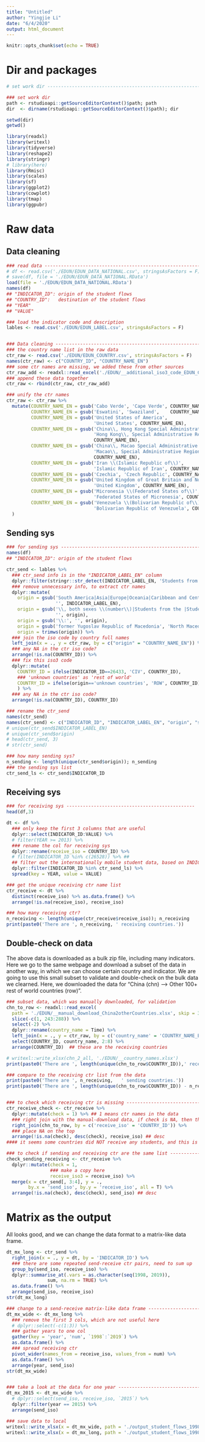 ```yaml
---
title: "Untitled"
author: "Yingjie Li"
date: "6/4/2020"
output: html_document
---
```


```r
knitr::opts_chunk$set(echo = TRUE)
```

# Dir and packages
```r
# set work dir ------------------------------------------------------------

### set work dir
path <- rstudioapi::getSourceEditorContext()$path; path
dir  <- dirname(rstudioapi::getSourceEditorContext()$path); dir

setwd(dir)
getwd()

library(readxl)
library(writexl)
library(tidyverse)
library(reshape2)
library(stringr)
# library(here)
library(Rmisc)
library(scales)
library(sf)
library(ggplot2)
library(cowplot)
library(tmap)
library(ggpubr)
```


# Raw data
## Data cleaning
```r
### read data ---------------------------------------------------------------
# df <- read.csv('./EDUN/EDUN_DATA_NATIONAL.csv', stringsAsFactors = F)
# save(df, file = './EDUN/EDUN_DATA_NATIONAL.RData')
load(file = './EDUN/EDUN_DATA_NATIONAL.RData')
names(df)
## "INDICATOR_ID": origin of the student flows
## "COUNTRY_ID":   destination of the student flows
## "YEAR"         
## "VALUE"

### load the indicator code and description
lables <- read.csv('./EDUN/EDUN_LABEL.csv', stringsAsFactors = F) 


### Data cleaning -----------------------------------------------------------
### the country name list in the raw data
ctr_raw <- read.csv('./EDUN/EDUN_COUNTRY.csv', stringsAsFactors = F) 
names(ctr_raw) <- c("COUNTRY_ID", "COUNTRY_NAME_EN")
### some ctr names are missing, we added these from other sources
ctr_raw_add <- readxl::read_excel('./EDUN/__additional_iso3_code_EDUN_COUNTRY.xlsx')
### append these data together
ctr_raw <- rbind(ctr_raw, ctr_raw_add)

### unify the ctr names
ctr_raw <- ctr_raw %>%
  mutate(COUNTRY_NAME_EN = gsub('Cabo Verde', 'Cape Verde', COUNTRY_NAME_EN),
         COUNTRY_NAME_EN = gsub('Eswatini', 'Swaziland',    COUNTRY_NAME_EN),
         COUNTRY_NAME_EN = gsub('United States of America', 
                                'United States', COUNTRY_NAME_EN),
         COUNTRY_NAME_EN = gsub('China\\, Hong Kong Special Administrative Region', 
                                'Hong Kong\\, Special Administrative Region of China', 
                                COUNTRY_NAME_EN),
         COUNTRY_NAME_EN = gsub('China\\, Macao Special Administrative Region', 
                                'Macao\\, Special Administrative Region of China', 
                                COUNTRY_NAME_EN),
         COUNTRY_NAME_EN = gsub('Iran \\(Islamic Republic of\\)', 
                                'Islamic Republic of Iran', COUNTRY_NAME_EN),
         COUNTRY_NAME_EN = gsub('Czechia', 'Czech Republic', COUNTRY_NAME_EN),
         COUNTRY_NAME_EN = gsub('United Kingdom of Great Britain and Northern Ireland', 
                                'United Kingdom', COUNTRY_NAME_EN),
         COUNTRY_NAME_EN = gsub('Micronesia \\(Federated States of\\)', 
                                'Federated States of Micronesia', COUNTRY_NAME_EN),
         COUNTRY_NAME_EN = gsub('Venezuela \\(Bolivarian Republic of\\)', 
                                'Bolivarian Republic of Venezuela', COUNTRY_NAME_EN)
  )
```




## Sending sys
```r
### for sending sys ------------------------------------------------------------
names(df)
## "INDICATOR_ID": origin of the student flows

ctr_send <- lables %>%
  ### ctr_send info is in the "INDICATOR_LABEL_EN" column 
  dplyr::filter(stringr::str_detect(INDICATOR_LABEL_EN, 'Students from')) %>%
  ### remove unnecessary info, to extract ctr names
  dplyr::mutate(
    origin = gsub('South America|Asia|Europe|Oceania|Caribbean and Central America|North America|Africa\\:', 
                  '', INDICATOR_LABEL_EN),
    origin = gsub('\\, both sexes \\(number\\)|Students from the |Students from ', 
                  '', origin),
    origin = gsub('\\:', '', origin),
    origin = gsub('former Yugoslav Republic of Macedonia', 'North Macedonia', origin),
    origin = trimws(origin)) %>%
  ### join the iso code by country full names
  left_join(x = ., y = ctr_raw, by = c("origin" = "COUNTRY_NAME_EN")) %>%
  ### any NA in the ctr iso code?
  arrange(!is.na(COUNTRY_ID)) %>%
  ### fix this iso3 code
  dplyr::mutate(
    COUNTRY_ID = ifelse(INDICATOR_ID==26433, 'CIV', COUNTRY_ID),
    ### 'unknown countries' as 'rest of world'
    COUNTRY_ID = ifelse(origin=='unknown countries', 'ROW', COUNTRY_ID) 
    ) %>%
  ### any NA in the ctr iso code?
  arrange(!is.na(COUNTRY_ID), COUNTRY_ID) 

### rename the ctr_send
names(ctr_send)
names(ctr_send) <- c("INDICATOR_ID", "INDICATOR_LABEL_EN", "origin", "send_iso")
# unique(ctr_send$INDICATOR_LABEL_EN)
# unique(ctr_send$origin)
# head(ctr_send, 3)
# str(ctr_send)

### how many sending sys?
n_sending <- length(unique(ctr_send$origin)); n_sending
### the sending sys list
ctr_send_ls <- ctr_send$INDICATOR_ID
```


## Receiving sys
```r
### for receiving sys -----------------------------------------------
head(df,3)

dt <- df %>%
  ### only keep the first 3 columns that are useful
  dplyr::select(INDICATOR_ID:VALUE) %>%
  # filter(YEAR >= 2013) %>%
  ### rename the col for receiving sys
  dplyr::rename(receive_iso = COUNTRY_ID) %>%
  # filter(INDICATOR_ID %in% c(26528)) %>% ##
  ## filter out the internationally mobile student data, based on INDICATOR_ID, which contains the names of sending ctr
  dplyr::filter(INDICATOR_ID %in% ctr_send_ls) %>% 
  spread(key = YEAR, value = VALUE) 

### get the unique receiving ctr name list
ctr_receive <- dt %>% 
  distinct(receive_iso) %>% as.data.frame() %>% 
  arrange(!is.na(receive_iso), receive_iso)

### how many receiving ctr?
n_receiving <- length(unique(ctr_receive$receive_iso)); n_receiving
print(paste0('There are ', n_receiving, ' receiving countries.'))
```



## Double-check on data
  The above data is downloaded as a bulk zip file, including many indicators. Here we go to the same webpage and download a subset of the data in another way, in which we can choose certain country and indicator. 
  We are going to use this small subset to validate and double-check on the bulk data we clearned. 
  Here, we downloaded the data for "China (chn) --> Other 100+ rest of world countries (row)". 
```r
### subset data, which was manually downloaded, for validation
chn_to_row <- readxl::read_excel(
  path = './EDUN/__manual_download_China2otherCountries.xlsx', skip = 3) %>%
  slice(-c(1, 243:288)) %>%
  select(-2) %>%
  dplyr::rename(country_name = Time) %>%
  left_join(x = ., y = ctr_raw, by = c('country_name' = 'COUNTRY_NAME_EN')) %>%
  select(COUNTRY_ID, country_name, 2:8) %>%
  arrange(COUNTRY_ID)  ## these are the receiving countries

# writexl::write_xlsx(chn_2_all, './EDUN/__country_names.xlsx')
print(paste0('There are ', length(unique(chn_to_row$COUNTRY_ID)),' receiving countries in manually download data subset'))

### compare to the receiving ctr list from the data 
print(paste0('There are ', n_receiving,   ' sending countries.'))
print(paste0('There are ', length(unique(chn_to_row$COUNTRY_ID)) - n_receiving, ' sending countries are missing in the bulk dataset, compared to manually downloaded data.'))


### to check which receiving ctr is missing ------------------------------------
ctr_receive_check <- ctr_receive %>%
  dplyr::mutate(check = 1) %>% ## 1 means ctr names in the data
  ### right join with the manual-download data, if check is NA, then these ctr are missing
  right_join(chn_to_row, by = c('receive_iso' = 'COUNTRY_ID')) %>%
  ### place NA on the top 
  arrange(!is.na(check), desc(check), receive_iso) ## desc
#### it seems some countries did NOT receive any students, and this is why these ctr are missing in the bulk data

### to check if sending and receiving ctr are the same list --------------------
check_sending_receiving <- ctr_receive %>%
  dplyr::mutate(check = 1,
                ### make a copy here
                receive_iso3 = receive_iso) %>%
  merge(x = ctr_send[, 3:4], y = ., 
        by.x = 'send_iso', by.y = 'receive_iso', all = T) %>%
  arrange(!is.na(check), desc(check), send_iso) ## desc
```



# Matrix as the output
  All looks good, and we can change the data format to a matrix-like data frame. 
```r
dt_mx_long <- ctr_send %>%
  right_join(x = ., y = dt, by = 'INDICATOR_ID') %>%
  ### there are some repeated send-receive ctr pairs, need to sum up 
  group_by(send_iso, receive_iso) %>%
  dplyr::summarise_at(.vars = as.character(seq(1998, 2019)),
               sum, na.rm = TRUE) %>%
  as.data.frame() %>%
  arrange(send_iso, receive_iso)
str(dt_mx_long)

### change to a send-receive matrix-like data frame ----------------------------
dt_mx_wide <- dt_mx_long %>%
  ### remove the first 3 cols, which are not useful here
  # dplyr::select(-c(1:3)) %>%
  ### gather years to one col
  gather(key = 'year', 'num', `1998`:`2019`) %>%
  as.data.frame() %>%
  ### spread receiving ctr 
  pivot_wider(names_from = receive_iso, values_from = num) %>%
  as.data.frame() %>%
  arrange(year, send_iso)
str(dt_mx_wide)


### take a look at the data for one year ---------------------------------------
dt_mx_2015 <- dt_mx_wide %>%
  # dplyr::select(send_iso, receive_iso, `2015`) %>%
  dplyr::filter(year == 2015) %>%
  arrange(send_iso)

### save data to local
writexl::write_xlsx(x = dt_mx_wide, path = './output_student_flows_1998_2019_UN_wide.xlsx')
writexl::write_xlsx(x = dt_mx_long, path = './output_student_flows_1998_2019_UN_long.xlsx')
```




